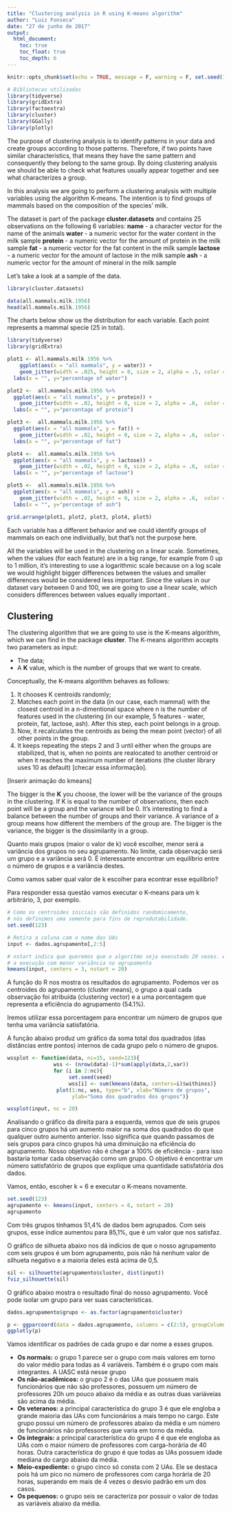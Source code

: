 ```yaml
---
title: "Clustering analysis in R using K-means algorithm"
author: "Luiz Fonseca"
date: "27 de junho de 2017"
output:
  html_document:
    toc: true
    toc_float: true
    toc_depth: 6
---
```


```r
knitr::opts_chunk$set(echo = TRUE, message = F, warning = F, set.seed(123))
```

```r
# Bibliotecas utilizadas
library(tidyverse)
library(gridExtra)
library(factoextra)
library(cluster)
library(GGally)
library(plotly)
```

The purpose of clustering analysis is to identify patterns in your data and create groups according to those patterns. Therefore, if two points have similar characteristics, that means they have the same pattern and consequently they belong to the same group. By doing clustering analysis we should be able to check what features usually appear together and see what characterizes a group. 

In this analysis we are going to perform a clustering analysis with multiple variables using the algorithm K-means. The intention is to find groups of mammals based on the composition of the species' milk.

The dataset is part of the package **cluster.datasets** and contains 25 observations on the following 6 variables:
**name** - a character vector for the name of the animals
**water** - a numeric vector for the water content in the milk sample
**protein** - a numeric vector for the amount of protein in the milk sample
**fat** - a numeric vector for the fat content in the milk sample
**lactose** - a numeric vector for the amount of lactose in the milk sample
**ash** - a numeric vector for the amount of mineral in the milk sample

Let's take a look at a sample of the data.

```r
library(cluster.datasets)

data(all.mammals.milk.1956)
head(all.mammals.milk.1956)
```

The charts below show us the distribution for each variable. Each point represents a mammal specie (25 in total).

```r
library(tidyverse)
library(gridExtra)

plot1 <- all.mammals.milk.1956 %>% 
    ggplot(aes(x = "all mammals", y = water)) + 
    geom_jitter(width = .025, height = 0, size = 2, alpha = .5, color = "blue") +
  labs(x = "", y="percentage of water")

plot2 <-  all.mammals.milk.1956 %>%
  ggplot(aes(x = "all mammals", y = protein)) + 
    geom_jitter(width = .02, height = 0, size = 2, alpha = .6,  color = "orange") +
  labs(x = "", y="percentage of protein")

plot3 <-  all.mammals.milk.1956 %>%
  ggplot(aes(x = "all mammals", y = fat)) + 
    geom_jitter(width = .02, height = 0, size = 2, alpha = .6,  color = "green") +
  labs(x = "", y="percentage of fat")

plot4 <-  all.mammals.milk.1956 %>%
  ggplot(aes(x = "all mammals", y = lactose)) + 
    geom_jitter(width = .02, height = 0, size = 2, alpha = .6,  color = "red") +
  labs(x = "", y="percentage of lactose")

plot5 <-  all.mammals.milk.1956 %>%
  ggplot(aes(x = "all mammals", y = ash)) + 
    geom_jitter(width = .02, height = 0, size = 2, alpha = .6,  color = "violet") +
  labs(x = "", y="percentage of ash")

grid.arrange(plot1, plot2, plot3, plot4, plot5)
```

Each variable has a different behavior and we could identify groups of mammals on each one individually, but that's not the purpose here.

All the variables will be used in the clustering on a linear scale. Sometimes, when the values (for each feature) are in a big range, for example from 0 up to 1 million, it's interesting to use a logarithmic scale because on a log scale we would highlight bigger differences between the values and smaller differences would be considered less important. Since the values in our dataset vary between 0 and 100, we are going to use a linear scale, which considers differences between values equally important .

## Clustering

The clustering algorithm that we are going to use is the K-means algorithm, which we can find in the package **cluster**. The K-means algorithm accepts two parameters as input:

* The data;
* A **K** value, which is the number of groups that we want to create. 

Conceptually, the K-means algorithm behaves as follows:

1. It chooses K centroids randomly;
2. Matches each point in the data (in our case, each mammal) with the closest centroid in a n-dimentional space where n is the number of features used in the clustering (in our example, 5 features - water, protein, fat, lactose, ash). After this step, each point belongs in a group.
3. Now, it recalculates the centroids as being the mean point (vector) of all other points in the group.
4. It keeps repeating the steps 2 and 3 until either when the groups are stabilized, that is, when no points are realocated to another centroid or when it reaches the maximum number of iterations (the cluster library uses 10 as default) [checar essa informação].

[Inserir animação do kmeans]

The bigger is the **K** you choose, the lower will be the variance of the groups in the clustering. If K is equal to the number of observations, then each point will be a group and the variance will be 0. It's interesting to find a balance between the number of groups and their variance. A variance of a group means how different the members of the group are. The bigger is the variance, the bigger is the dissimilarity in a group.

Quanto mais grupos (maior o valor de k) você escolher, menor será a variância dos grupos no seu agrupamento. No limite, cada observação será um grupo e a variância será 0. É interessante encontrar um equilíbrio entre o número de grupos e a variância destes.

Como vamos saber qual valor de k escolher para econtrar esse equilíbrio?

Para responder essa questão vamos executar o K-means para um k arbitrário, 3, por exemplo.

```r
# Como os centroides iniciais são definidos randomicamente, 
# nós definimos uma semente para fins de reprodutabilidade.
set.seed(123)

# Retira a coluna com o nome das UAs
input <- dados.agrupamento[,2:5]

# nstart indica que queremos que o algoritmo seja executado 20 vezes. A função irá selecionar
# a execução com menor variância no agrupamento
kmeans(input, centers = 3, nstart = 20)
```

A função do R nos mostra os resultados do agrupamento. Podemos ver os centroides do agrupamento (cluster means), o grupo a qual cada observação foi atribuída (clustering vector) e a uma porcentagem que representa a eficiência do agrupamento (54.1%). 

Iremos utilizar essa porcentagem para encontrar um número de grupos que tenha uma variância satisfatória.

A função abaixo produz um gráfico da soma total dos quadrados (das distâncias entre pontos) internos de cada grupo pelo o número de grupos.

```r
wssplot <- function(data, nc=15, seed=123){
               wss <- (nrow(data)-1)*sum(apply(data,2,var))
               for (i in 2:nc){
                    set.seed(seed)
                    wss[i] <- sum(kmeans(data, centers=i)$withinss)}
                plot(1:nc, wss, type="b", xlab="Número de grupos",
                     ylab="Soma dos quadrados dos grupos")}

wssplot(input, nc = 20)
```

Analisando o gráfico da direita para a esquerda, vemos que de seis grupos para cinco grupos há um aumento maior na soma dos quadrados do que qualquer outro aumento anterior. Isso significa que quando passamos de seis grupos para cinco grupos há uma diminuição na eficiência do agrupamento. Nosso objetivo não é chegar a 100% de eficiência - para isso bastaria tomar cada observação como um grupo. O objetivo é encontrar um número satisfatório de grupos que explique uma quantidade satisfatória dos dados. 

Vamos, então, escoher k = 6 e executar o K-means novamente.

```r
set.seed(123)
agrupamento <- kmeans(input, centers = 6, nstart = 20)
agrupamento
```

Com três grupos tínhamos 51,4% de dados bem agrupados. Com seis grupos, esse índice aumentou para 85,1%, que é um valor que nos satisfaz.

O gráfico de silhueta abaixo nos dá indícios de que o nosso agrupamento com seis grupos é um bom agrupamento, pois não há nenhum valor de silhueta negativo e a maioria deles está acima de 0,5.

```r
sil <- silhouette(agrupamento$cluster, dist(input))
fviz_silhouette(sil)
```

O gráfico abaixo mostra o resultado final do nosso agrupamento. Você pode isolar um grupo para ver suas características.

```r
dados.agrupamento$grupo <- as.factor(agrupamento$cluster)

p <- ggparcoord(data = dados.agrupamento, columns = c(2:5), groupColumn = "grupo", scale = "std") + labs(x = "Variável", y = "valor (em unidade de desvios-padrões)", title = "Resultado do agrupamento")
ggplotly(p)
```

Vamos identificar os padrões de cada grupo e dar nome a esses grupos.

<ul>
<li> <b>Os normais:</b> o grupo 1 parece ser o grupo com mais valores em torno do valor médio para todas as 4 variáveis. Também é o grupo com mais integrantes. A UASC está nesse grupo</li>
<li> <b>Os não-acadêmicos:</b> o grupo 2 é o das UAs que possuem mais funcionários que não são professores, possuem um número de professores 20h um pouco abaixo da média e as outras duas variáveias são acima da média. </li>
<li> <b>Os veteranos:</b> a principal característica do grupo 3 é que ele engloba a grande maioria das UAs com funcionários a mais tempo no cargo. Este grupo possui um número de professores abaixo da média e um número de funcionários não professores que varia em torno da média.</li>

<li> <b>Os integrais:</b> a principal característica do grupo 4 é que ele engloba as UAs com o maior número de professores com carga-horária de 40 horas. Outra característica do grupo é que todas as UAs possuem idade mediana do cargo abaixo da média.</li>

<li> <b>Meio-expediente:</b> o grupo cinco só consta com 2 UAs. Ele se destaca pois há um pico no número de professores com carga horária de 20 horas, superando em mais de 4 vezes o desvio padrão em um dos casos. </li>

<li> <b>Os pequenos:</b> o grupo seis se caracteriza por possuir o valor de todas as variáveis abaixo da média.</li>

</ul>
<br>
<br>
<br>